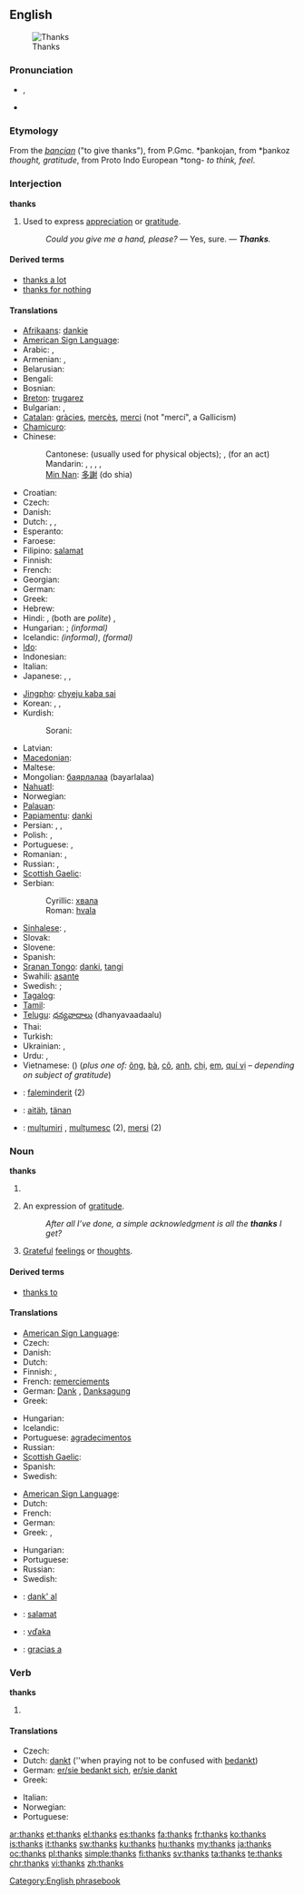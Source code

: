 ==English==
[[File:GuadalupeNOLA15Oct07Thanks.jpg|right|thumb|Thanks]]

===Pronunciation===
* {{IPA|/θæŋks/}}, {{SAMPA|/T{Nks/}}
* {{audio|en-us-thanks.ogg|Audio (US)}}

===Etymology===
From the {{etyl|ang}} ''[[þancian]]'' ("to give thanks"), from P.Gmc. *þankojan, from *þankoz ''thought, gratitude'', from Proto Indo European *tong- ''to think, feel''.

===Interjection===
'''thanks'''

# Used to express [[appreciation]] or [[gratitude]].
#: ''Could you give me a hand, please?'' — Yes, sure. — '''''Thanks'''.''

====Derived terms====
* [[thanks a lot]]
* [[thanks for nothing]]

====Translations====
{{trans-top|used to express appreciation or gratitude}}
* [[Afrikaans]]: [[dankie]]
* [[American Sign Language]]: {{tø|ase|OpenB@Chin-PalmBack OpenB@FromChin-PalmUp}}
* Arabic: {{t-|ar|شكرا|alt=شكرًا|tr=šúkran}},  {{t|ar|ميرسي|tr=mersii}}
* Armenian: {{t-|hy|շնորհակալություն|tr=šnorhakalut’yun}}, {{t-|hy|մերսի|tr=mersi}}
* Belarusian: {{t|be|дзякую|tr=dzjákuju|xs=Belarusian}}
* Bengali: {{t-|bn|ধন্যবাদ|tr=dhônnôbad|sc=Beng|xs=Bengali}}
* Bosnian: {{t-|bs|hvala}}
* [[Breton]]: [[trugarez]]
* Bulgarian: {{t+|bg|благодаря|tr=blagodarjá}},  {{t|bg|мерси|tr=mersí}}
* [[Catalan]]: [[gràcies]], [[mercès]], [[merci]] (not "mercí", a Gallicism)
* [[Chamicuro]]: {{tø|ccc|osolopaki}}
* Chinese:
*: Cantonese: {{tø|yue|多謝|tr=do1 ze6}} (usually used for physical objects); {{tø|yue|唔該|tr=m4 goi1}}, (for an act)
*: Mandarin: {{t-|cmn|謝謝|sc=Hani}},  {{t-|cmn|谢谢|tr=xièxie|sc=Hani}},  {{t-|cmn|多謝|sc=Hani}},  {{t-|cmn|多谢|tr=duōxiè|sc=Hani}}, {{qualifier|slang}} {{t|zh|三Q|tr=sānQ|sc=Hani}}
*: [[Min Nan]]: [[多謝]] (do shia)
* Croatian: {{t-|hr|hvala}}
* Czech: {{t+|cs|díky}}
* Danish: {{t+|da|tak}}
* Dutch: {{t+|nl|bedankt}}, {{t-|nl|dank je}}, {{t+|nl|dank u}}
* Esperanto: {{t-|eo|dankon|xs=Esperanto}}
* Faroese: {{t-|fo|takk|xs=Faroese}}
* Filipino: [[salamat]]
* Finnish: {{t+|fi|kiitos}}
* French: {{t+|fr|merci}}
* Georgian: {{t-|ka|მადლობთ|tr=madlobt‘|sc=Geor|xs=Georgian}}
* German: {{t+|de|danke}}
* Greek: {{t+|el|ευχαριστώ|tr=efcharistó}}
* Hebrew: {{t+|he|תודה|alt=תּוֹדָה|tr=tóda}}
* Hindi: {{t+|hi|धन्यवाद|tr=dhanyavād|xs=Hindi}},  {{t+|hi|शुक्रिया|tr=shukriyā|xs=Hindi}} (both are ''polite'')<!--ref Oxf H-E Dict, but there is no informal term for thank you in Hindi...both are formal, more so than the English thank you.-->, {{t|hi|थैंक्स|tr=thaiṅks|sc=Deva}}
* Hungarian: {{t+|hu|köszönöm}}; {{t|hu|köszi}} ''(informal)''
* Icelandic: {{t|is|takk}} ''(informal)'', {{t|is|takk fyrir}} ''(formal)''
* [[Ido]]: {{t+|io|danko|xs=Ido}}
* Indonesian: {{t+|id|terima kasih|xs=Indonesian}}
* Italian: {{t+|it|grazie}}
* Japanese: {{t+|ja|ありがとう|tr=arigatō}},  {{t-|ja|どうも|tr=dōmo}}, {{t-|ja|サンキュー|tr=sankyū}}
{{trans-mid}}
* [[Jingpho]]: [[chyeju kaba sai]]
* Korean: {{t|ko|고마워|tr=gomawo|sc=Hang}},  {{t-|ko|감사합니다|tr=gamsa hamnida|sc=Hang}},  {{t|ko|감사해요|tr=gamsa heyo|sc=Hang}}
* Kurdish:
*: Sorani: {{t|ku|سوپاس|tr=sopas|sc=ku-Arab}}
* Latvian: {{t+|lv|paldies|xs=Latvian}}
* [[Macedonian]]: {{t|mk|фала|tr=fála}}
* Maltese: {{t-|mt|grazzi|xs=Maltese}}
* Mongolian: [[баярлалаа]] (bayarlalaa)
* [[Nahuatl]]: {{t-|nah|tlazohcāmati|xs=Nahuatl}}
* Norwegian: {{t+|no|takk}}
* [[Palauan]]: {{tø|pau|sulang|xs=Palauan}}
* [[Papiamentu]]: [[danki]]
* Persian: {{t+|fa|ممنون|tr=mamnun|xs=Persian}}, {{t-|fa|سپاس|tr=sepâs|xs=Persian}}, {{t-|fa|مرسی|tr=mersi|xs=Persian}}
* Polish: {{t+|pl|dziękuję}},  {{t+|pl|dzięki}}
* Portuguese: {{t+|pt|obrigado|m}}, {{t-|pt|obrigada|f}}
* Romanian: {{t+|ro|mulţumesc}},  {{t+|ro|mersi}}
* Russian: {{t+|ru|спасибо|tr=spasíbo}}, {{t|ru|благодарить|alt=благодарю|tr=blagodarjú}}
* [[Scottish Gaelic]]: {{t-|gd|taing|xs=Scottish Gaelic}}
* Serbian:
*: Cyrillic: [[хвала#Serbian|хвала]]
*: Roman: [[hvala#Serbian|hvala]]
* [[Sinhalese]]: {{t|si|ඉස්තුති|tr=istuti|sc=Sinh|xs=Sinhalese}}, {{t|si|ස්තුති|tr=stuti|sc=Sinh|xs=Sinhalese}}
* Slovak: {{t-|sk|vďaka}}
* Slovene: {{t+|sl|hvala}}
* Spanish: {{t+|es|gracias}}
* [[Sranan Tongo]]: [[danki]], [[tangi]]
* Swahili: [[asante]]
* Swedish: {{t|sv|tack}}; {{t|sv|tackar}}
* [[Tagalog]]: {{t-|tl|salamat|xs=Tagalog}}
* [[Tamil]]: {{t|ta|நன்றி|tr=naṉṟi|xs=Tamil}}
* [[Telugu]]: [[ధన్యవాదాలు]] (dhanyavaadaalu)
* Thai: {{t-|th|ขอบคุณ|tr=kòp-kuun}}
* Turkish: {{t-|tr|teşekkürler}}
* Ukrainian: {{t|uk|дякую|tr=djákuju|xs=Ukrainian}},  {{t|uk|спасибi|tr=spasýbi|xs=Ukrainian}}
* Urdu: {{t-|ur|دھنیہ واد|tr=dhanya-vād|xs=Urdu}},  {{t-|ur|شکریہ|tr=šukriyā|xs=Urdu}}
* Vietnamese: {{t+|vi|cám ơn|xs=Vietnamese}} ({{t-|vi|感恩|sc=Hani|xs=Vietnamese}}) (''plus one of:'' [[ông]], [[bà#Vietnamese|bà]], [[cô#Vietnamese|cô]], [[anh#Vietnamese|anh]], [[chị]], [[em#Vietnamese|em]], [[quí vị]] &ndash; ''depending on subject of gratitude'')
{{trans-bottom}}

{{checktrans-top}}
* {{ttbc|Albanian}}: [[faleminderit]] (2)
* {{ttbc|Estonian}}: [[aitäh]], [[tänan]]
* {{ttbc|Romanian}}: [[mulțumiri]] {{f|p}}, [[mulțumesc]] {{n}} (2), [[mersi]] {{n}} (2)
{{checktrans-bottom}}

===Noun===
'''thanks'''

# {{obsolete}} {{plural of|[[thank]]}}
# {{plurale tantum}} An expression of [[gratitude]].
#: ''After all I’ve done, a simple acknowledgment is all the '''thanks''' I get?''
# [[grateful|Grateful]] [[feelings]] or [[thought]]s.

====Derived terms====
* [[thanks to]]

====Translations====
{{trans-top|expression of gratitude}}
* [[American Sign Language]]: {{tø|ase|OpenB@Chin-PalmBack OpenB@FromChin-PalmUp}}
* Czech: {{t+|cs|díky|m|p}}
* Danish: {{t+|da|tak|c}}
* Dutch: {{t+|nl|bedankt}}
* Finnish: {{t+|fi|kiitos}}, {{t-|fi|kiitokset}}
* French: [[remerciement]]s {{m|p}}
* German: [[Dank]] {{m}}, [[Danksagung]] {{f}}
* Greek: {{t+|el|ευχαριστώ|n|tr=efcharistó}}
{{trans-mid}}
* Hungarian: {{t|hu|köszönet}}
* Icelandic: {{t+|is|takk|n}}
* Portuguese: [[agradecimento]]s {{m|p}}
* Russian: {{t|ru|благодарность|f|tr=blagodárnost’}}
* [[Scottish Gaelic]]: {{t-|gd|taing|f|xs=Scottish Gaelic}}
* Spanish: {{t+|es|gracias|f|p}}
* Swedish: {{t+|sv|tack|n}}
{{trans-bottom}}

{{trans-top|grateful feelings}}
* [[American Sign Language]]: {{tø|ase|OpenB@Chin-PalmBack OpenB@FromChin-PalmUp}}
* Dutch: {{t+|nl|dank|m}}
* French: {{t+|fr|remerciement|m}}
* German: {{t+|de|Dank|m}}
* Greek: {{t+|el|ευχαριστία|f|tr=efcharistía}}, {{t+|el|ευγνωμοσύνη|f|tr=evgnomosýni}}
{{trans-mid}}
* Hungarian: {{t+|hu|hála}}
* Portuguese: {{t+|pt|gratidão|f}}
* Russian: {{t|ru|благодарность|f|tr=blagodárnost’}}
* Swedish: {{t+|sv|tack|n}}
{{trans-bottom}}

{{checktrans-top}}
* {{ttbc|Esperanto}}: [[dank' al]]
* {{ttbc|Filipino}}: [[salamat]]
* {{ttbc|Slovak}}: [[vďaka]]
* {{ttbc|Spanish}}: [[gracias a]]
{{checktrans-bottom}}

===Verb===
'''thanks'''

# {{third-person singular of|[[thank]]}}

====Translations====
{{trans-top|third-person singular simple present form of thank}}
* Czech: {{t-|cs|děkuje}}
* Dutch: [[dankt]] (''when praying not to be confused with [[bedankt]])
* German: [[sich bedanken|er/sie bedankt sich]], [[danken|er/sie dankt]]
* Greek: {{t|el|ευχαριστεί|tr=efcharisteí}}
{{trans-mid}}
* Italian: {{t+|it|ringraziare|alt=egli/ella ringrazia}}
* Norwegian: {{t+|no|takk|n}}
* Portuguese: {{t+|pt|agradecer|alt=agradece}}
{{trans-bottom}}

[[Category:English phrasebook]]

[[ar:thanks]]
[[et:thanks]]
[[el:thanks]]
[[es:thanks]]
[[fa:thanks]]
[[fr:thanks]]
[[ko:thanks]]
[[is:thanks]]
[[it:thanks]]
[[sw:thanks]]
[[ku:thanks]]
[[hu:thanks]]
[[my:thanks]]
[[ja:thanks]]
[[oc:thanks]]
[[pl:thanks]]
[[simple:thanks]]
[[fi:thanks]]
[[sv:thanks]]
[[ta:thanks]]
[[te:thanks]]
[[chr:thanks]]
[[vi:thanks]]
[[zh:thanks]]